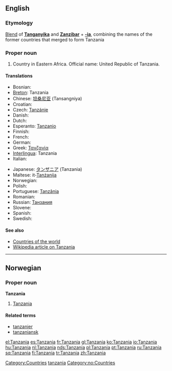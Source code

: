 {{see|Tanzánia}}
==English==
{{wikipedia}}
===Etymology===
[[Blend]] of '''[[w:Tanganyika|Tanganyika]]''' and '''[[w:Zanzibar|Zanzibar]]''' + '''[[-ia]]''', combining the names of the former countries that merged to form Tanzania

===Proper noun===
{{en-proper noun}}

# Country in Eastern Africa. Official name: United Republic of Tanzania.

====Translations====
{{top}}
*Bosnian: {{t-|bs|Tanzanija|f}}
*[[Breton]]: Tanzania
*Chinese: [[坦桑尼亚]] (Tansangniya)
*Croatian: {{t-|hr|Tanzanija|f}}
* Czech: [[Tanzánie]] {{f}}
* Danish: {{t-|da|Tanzania}}
* Dutch: {{t+|nl|Tanzania}}
*Esperanto: [[Tanzanio]]
* Finnish: {{t+|fi|Tansania}}
* French: {{t+|fr|Tanzanie|f}}
* German: {{t+|de|Tansania}}
*Greek: [[Τανζανία]] {{f}}
*[[Interlingua]]: Tanzania
* Italian: {{t-|it|Tanzania|f}}
{{mid}}
*Japanese: [[タンザニア]] (Tanzania)
*Maltese: it-[[Tanżanija]]
* Norwegian: {{t-|no|Tanzania}}
* Polish: {{t+|pl|Tanzania}}
*Portuguese: [[Tanzânia]]
* Romanian: {{t-|ro|Tanzania|f}}
*Russian: [[Танзания]]
* Slovene: {{t+|sl|Tanzanija|f}}
* Spanish: {{t+|es|Tanzania}}
* Swedish: {{t-|sv|Tanzania}}
{{bottom}}

====See also====
*[[Countries of the world]]
*[[w:Tanzania|Wikipedia article on Tanzania]]

[[Category:Countries]]
[[Category:Portmanteaus|tanzania]]

----

==Norwegian==

===Proper noun===
'''Tanzania'''

# [[#English|Tanzania]]

====Related terms====
*[[tanzanier]]
*[[tanzaniansk]]

[[Category:no:Countries]]

[[el:Tanzania]]
[[es:Tanzania]]
[[fr:Tanzania]]
[[gl:Tanzania]]
[[ko:Tanzania]]
[[io:Tanzania]]
[[hu:Tanzania]]
[[nl:Tanzania]]
[[nds:Tanzania]]
[[pl:Tanzania]]
[[pt:Tanzania]]
[[ru:Tanzania]]
[[sq:Tanzania]]
[[fi:Tanzania]]
[[tr:Tanzania]]
[[zh:Tanzania]]